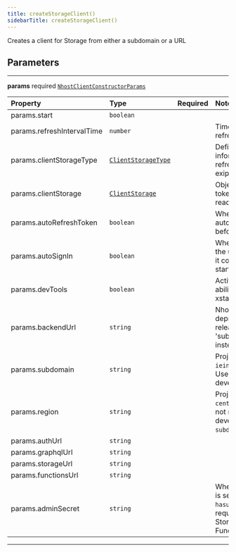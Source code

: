 ```yaml
---
title: createStorageClient()
sidebarTitle: createStorageClient()
---
```


Creates a client for Storage from either a subdomain or a URL

## Parameters

---

**<span className="parameter-name">params</span>** <span className="optional-status">required</span> [`NhostClientConstructorParams`](/reference/javascript/nhost-js/types/nhost-client-constructor-params)

| Property                                                                                               | Type                                                                            | Required | Notes                                                                                                                                    |
| :----------------------------------------------------------------------------------------------------- | :------------------------------------------------------------------------------ | :------: | :--------------------------------------------------------------------------------------------------------------------------------------- |
| <span className="parameter-name"><span className="light-grey">params.</span>start</span>               | <code>boolean</code>                                                            |          |                                                                                                                                          |
| <span className="parameter-name"><span className="light-grey">params.</span>refreshIntervalTime</span> | <code>number</code>                                                             |          | Time interval until token refreshes, in seconds                                                                                          |
| <span className="parameter-name"><span className="light-grey">params.</span>clientStorageType</span>   | [`ClientStorageType`](/reference/javascript/nhost-js/types/client-storage-type) |          | Define a way to get information about the refresh token and its exipration date.                                                         |
| <span className="parameter-name"><span className="light-grey">params.</span>clientStorage</span>       | [`ClientStorage`](/reference/javascript/nhost-js/types/client-storage)          |          | Object where the refresh token will be persisted and read locally.                                                                       |
| <span className="parameter-name"><span className="light-grey">params.</span>autoRefreshToken</span>    | <code>boolean</code>                                                            |          | When set to true, will automatically refresh token before it expires                                                                     |
| <span className="parameter-name"><span className="light-grey">params.</span>autoSignIn</span>          | <code>boolean</code>                                                            |          | When set to true, will parse the url on startup to check if it contains a refresh token to start the session with                        |
| <span className="parameter-name"><span className="light-grey">params.</span>devTools</span>            | <code>boolean</code>                                                            |          | Activate devTools e.g. the ability to connect to the xstate inspector                                                                    |
| <span className="parameter-name"><span className="light-grey">params.</span>backendUrl</span>          | <code>string</code>                                                             |          | Nhost backend URL Will be deprecated in a future release. Please look at 'subdomain' and 'region' instead.                               |
| <span className="parameter-name"><span className="light-grey">params.</span>subdomain</span>           | <code>string</code>                                                             |          | Project subdomain (e.g. `ieingiwnginwnfnegqwvdqwdwq`) Use `localhost` during local development                                           |
| <span className="parameter-name"><span className="light-grey">params.</span>region</span>              | <code>string</code>                                                             |          | Project region (e.g. `eu-central-1`) Project region is not required during local development (when `subdomain` is `localhost`)           |
| <span className="parameter-name"><span className="light-grey">params.</span>authUrl</span>             | <code>string</code>                                                             |          |                                                                                                                                          |
| <span className="parameter-name"><span className="light-grey">params.</span>graphqlUrl</span>          | <code>string</code>                                                             |          |                                                                                                                                          |
| <span className="parameter-name"><span className="light-grey">params.</span>storageUrl</span>          | <code>string</code>                                                             |          |                                                                                                                                          |
| <span className="parameter-name"><span className="light-grey">params.</span>functionsUrl</span>        | <code>string</code>                                                             |          |                                                                                                                                          |
| <span className="parameter-name"><span className="light-grey">params.</span>adminSecret</span>         | <code>string</code>                                                             |          | When set, the admin secret is sent as a header, `x-hasura-admin-secret`, for all requests to GraphQL, Storage, and Serverless Functions. |

---
